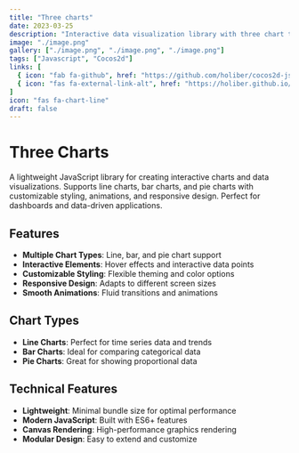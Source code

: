 ```yaml
---
title: "Three charts"
date: 2023-03-25
description: "Interactive data visualization library with three chart types"
image: "./image.png"
gallery: ["./image.png", "./image.png", "./image.png"]
tags: ["Javascript", "Cocos2d"]
links: [
  { icon: "fab fa-github", href: "https://github.com/holiber/cocos2d-js-tetris" },
  { icon: "fas fa-external-link-alt", href: "https://holiber.github.io/cocos2d-js-tetris/" }
]
icon: "fas fa-chart-line"
draft: false
---
```


# Three Charts

A lightweight JavaScript library for creating interactive charts and data visualizations. Supports line charts, bar charts, and pie charts with customizable styling, animations, and responsive design. Perfect for dashboards and data-driven applications.

## Features

- **Multiple Chart Types**: Line, bar, and pie chart support
- **Interactive Elements**: Hover effects and interactive data points
- **Customizable Styling**: Flexible theming and color options
- **Responsive Design**: Adapts to different screen sizes
- **Smooth Animations**: Fluid transitions and animations

## Chart Types

- **Line Charts**: Perfect for time series data and trends
- **Bar Charts**: Ideal for comparing categorical data
- **Pie Charts**: Great for showing proportional data

## Technical Features

- **Lightweight**: Minimal bundle size for optimal performance
- **Modern JavaScript**: Built with ES6+ features
- **Canvas Rendering**: High-performance graphics rendering
- **Modular Design**: Easy to extend and customize
